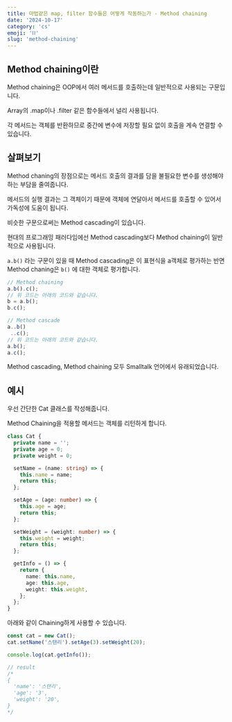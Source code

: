 ```yaml
---
title: 마법같은 map, filter 함수들은 어떻게 작동하는가 - Method chaining
date: '2024-10-17'
category: 'cs'
emoji: '⛓️'
slug: 'method-chaining'
---
```


## Method chaining이란

Method chaining은 OOP에서 여러 메서드를 호출하는데 일반적으로 사용되는 구문입니다.

Array의 .map이나 .filter 같은 함수들에서 널리 사용됩니다.

각 메서드는 객체를 반환하므로 중간에 변수에 저장할 필요 없이 호출을 계속 연결할 수 있습니다.

## 살펴보기

Method chaning의 장점으로는 메서드 호출의 결과를 담을 불필요한 변수를 생성해야하는 부담을 줄여줍니다.

메서드의 실행 결과는 그 객체이기 때문에 객체에 연달아서 메서드를 호출할 수 있어서 가독성에 도움이 됩니다.

비슷한 구문으로써는 Method cascading이 있습니다.

현대의 프로그래밍 패러다임에선 Method cascading보다 Method chaining이 일반적으로 사용됩니다.

`a.b()` 라는 구문이 있을 때 Method cascading은 이 표현식을 a객체로 평가하는 반면 Method chaning은 `b()` 에 대한 객체로 평가합니다.

```ts
// Method chaining
a.b().c();
// 위 코드는 아래의 코드와 같습니다.
b = a.b();
b.c();
```

```ts
// Method cascade
a..b()
 ..c();
// 위 코드는 아래의 코드와 같습니다.
a.b();
a.c();
```

Method cascading, Method chaining 모두 Smalltalk 언어에서 유래되었습니다.

## 예시

우선 간단한 Cat 클래스를 작성해줍니다.

Method Chaining을 적용할 메서드는 객체를 리턴하게 합니다.

```ts
class Cat {
  private name = '';
  private age = 0;
  private weight = 0;

  setName = (name: string) => {
    this.name = name;
    return this;
  };

  setAge = (age: number) => {
    this.age = age;
    return this;
  };

  setWeight = (weight: number) => {
    this.weight = weight;
    return this;
  };

  getInfo = () => {
    return {
      name: this.name,
      age: this.age,
      weight: this.weight,
    };
  };
}
```

아래와 같이 Chaining하게 사용할 수 있습니다.

```ts
const cat = new Cat();
cat.setName('스탠리').setAge(3).setWeight(20);

console.log(cat.getInfo());

// result
/*
{
  'name': '스탠리',
  'age': '3',
  'weight': '20',
}
*/
```

